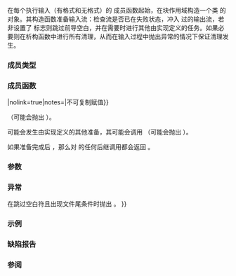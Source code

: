 {{cpp/io/basic_istream/title|sentry}}
{{cpp/io/basic_istream/navbar}}
{{dcl begin}}
{{dcl|1=
class sentry;
}}
{{dcl end}}

在每个执行输入（有格式和无格式）的 {{lc|std::basic_istream}} 成员函数起始，在块作用域构造一个类 {{tt|basic_istream::sentry}} 的对象。其构造函数准备输入流：检查流是否已在失败状态，冲入 {{tt|tie()}} 过的输出流，若非设置了 {{c|noskipws}} 标志则跳过前导空白，并在需要时进行其他由实现定义的任务。如果必要则在析构函数中进行所有清理，从而在输入过程中抛出异常的情况下保证清理发生。

===成员类型===
{{dsc begin}}
{{dsc|{{tt|traits_type}}|{{tt|Traits}}}}
{{dsc end}}

===成员函数===
{{dsc begin}}
{{dsc inc|cpp/io/basic_istream/sentry/dsc constructor}}
{{dsc inc|cpp/io/basic_istream/sentry/dsc destructor}}
{{dsc mem fun|operator{{=}}|nolink=true|notes={{cmark deleted}}|不可复制赋值}}
{{dsc inc|cpp/io/basic_istream/sentry/dsc operator bool}}
{{dsc end}}

{{member|{{small|std::basic_istream::sentry::}}sentry|2=
{{ddcl|1=
explicit sentry(std::basic_istream&lt;CharT, Traits&gt;&amp; is, bool noskipws = false);
}}

为有格式输入准备流。

如果 {{c|is.good()}} 是 {{c|false}}，那么调用 {{c|is.setstate(std::ios_base::failbit)}} 并返回。否则，如果 {{c|is.tie()}} 不是空指针，那么调用 {{c|is.tie()-&gt;flush()}} 将输出序列与外部流同步。{{c|is.tie()}} 的放置区为空时可以抑制此调用。实现可以延迟对 {{c|flush()}} 的调用，直到发生对 {{c|is.rdbuf()-&gt;underflow()}} 的调用。如果在销毁 sentry 对象前未出现这种调用，那么它可以被完全消除。

如果 {{c|noskipws}} 为零且 {{c|is.flags() &amp; std::ios_base::skipws}} 不为零，那么函数提取并舍弃所有空白字符，直到下个可用字符不是空白字符（由当前 {{c|is}} 中浸染的本地环境确定）。如果 {{c|is.rdbuf()-&gt;sbumpc()}} 或 {{c|is.rdbuf()-&gt;sgetc()}} 返回 {{c|traits::eof()}}，那么此函数调用 {{c|setstate(std::ios_base::failbit {{!}} std::ios_base::eofbit)}}（可能会抛出 {{lc|std::ios_base::failure}}）。

可能会发生由实现定义的其他准备，其可能会调用 {{c|setstate(std::ios_base::failbit)}}（可能会抛出 {{lc|std::ios_base::failure}}）。

如果准备完成后 {{c|1=is.good() == true}}，那么对 {{c/core|operator bool}} 的任何后继调用都会返回 {{c|true}}。

===参数===
{{par begin}}
{{par|is|要准备的文件流}}
{{par|noskipws|不应跳过空白时是 {{c|true}}}}
{{par end}}

===异常===
在跳过空白符且出现文件尾条件时抛出 {{lc|std::ios_base::failure}}。
}}


{{member|{{small|std::basic_istream::sentry::}}~sentry|2=
{{ddcl|1=
~sentry();
}}
不做任何事。
}}


{{member|{{small|std::basic_istream::sentry::}}operator bool|2=
{{ddcl|1=
explicit operator bool() const;
}}
检查输入流准备是否成功。

===参数===
（无）

===返回值===
输入流初始化成功时返回 {{c|true}}，否则返回 {{c|false}}。
}}

===示例===
{{example
|code=
#include &lt;iostream&gt;
#include &lt;sstream&gt;

struct Foo
{
    char n[5];
};

std::istream&amp; operator&gt;&gt;(std::istream&amp; is, Foo&amp; f)
{
    std::istream::sentry s(is);
    if (s)
        is.read(f.n, 5);
    return is;
}

int main()
{
    std::string input = "   abcde";
    std::istringstream stream(input);
    Foo f;
    stream &gt;&gt; f;
    std::cout.write(f.n, 5);
    std::cout &lt;&lt; '\n';
}
|output=
abcde
}}


===缺陷报告===
{{dr list begin}}
{{dr list item|wg=lwg|dr=195|std=C++98|before=不明确构造函数是否会设置 {{tt|eofbit}}|after=使之明确}}
{{dr list item|wg=lwg|dr=419|std=C++98|before=构造函数在已设置 {{tt|eofbit}} 的情况下不会设置|{{tt|failbit}}|after=此时会设置 {{tt|failbit}}}}
{{dr list end}}

===参阅===
{{dsc begin}}
{{dsc inc|cpp/io/basic_istream/dsc operator_gtgt}}
{{dsc inc|cpp/io/basic_istream/dsc operator_gtgt2}}
{{dsc end}}

{{langlinks|de|en|es|fr|it|ja|pt|ru}}